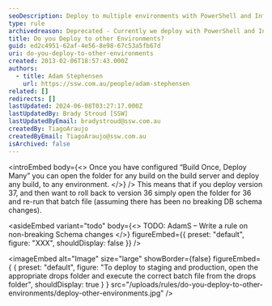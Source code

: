 ```yaml
---
seoDescription: Deploy to multiple environments with PowerShell and Infrastructure-As-Code, including staging and production.
type: rule
archivedreason: Deprecated - Currently we deploy with PowerShell and Infrastructure-As-Code via platforms like GitHub and AzureDevOps.
title: Do you Deploy to other Environments?
guid: ed2c4951-62af-4e56-8e98-67c53a5fb67d
uri: do-you-deploy-to-other-environments
created: 2013-02-06T18:57:43.000Z
authors:
  - title: Adam Stephensen
    url: https://ssw.com.au/people/adam-stephensen
related: []
redirects: []
lastUpdated: 2024-06-08T03:27:17.000Z
lastUpdatedBy: Brady Stroud [SSW]
lastUpdatedByEmail: bradystroud@ssw.com.au
createdBy: TiagoAraujo
createdByEmail: TiagoAraujo@ssw.com.au
isArchived: false
---
```


<introEmbed
  body={<>
Once you have configured “Build Once, Deploy Many” you can open the folder for any build on the build server and deploy any build, to any environment.
  </>}
/>
This means that if you deploy version 37, and then want to roll back to version 36 simply open the folder for 36 and re-run that batch file (assuming there has been no breaking DB schema changes).


<asideEmbed
  variant="todo"
  body={<>
    TODO: AdamS – Write a rule on non-breaking Schema changes
  </>}
  figureEmbed={{
    preset: "default",
    figure: "XXX",
    shouldDisplay: false
  }}
/>



<imageEmbed
  alt="Image"
  size="large"
  showBorder={false}
  figureEmbed={ {
    preset: "default",
    figure: "To deploy to staging and production, open the appropriate drops folder and execute the correct batch file from the drops folder",
    shouldDisplay: true
  } }
  src="/uploads/rules/do-you-deploy-to-other-environments/deploy-other-environments.jpg"
/>
